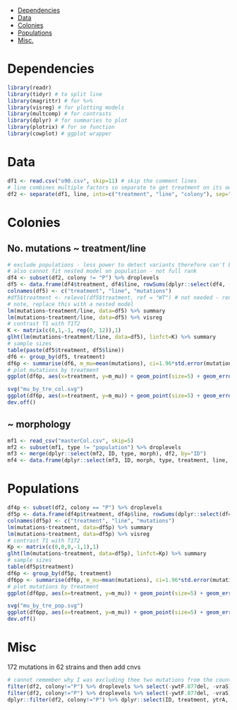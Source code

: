 - [Dependencies](#dependencies)
- [Data](#data)
- [Colonies](#colonies)
- [Populations](#populations)
- [Misc.](#misc)

# Dependencies
```r
library(readr)
library(tidyr) # to split line
library(magrittr) # for %>%
library(visreg) # for plotting models
library(multcomp) # for contrasts
library(dplyr) # for summaries to plot
library(plotrix) # for se function
library(cowplot) # ggplot wrapper
```

# Data
```r
df1 <- read.csv("o90.csv", skip=11) # skip the comment lines
# line combines multiple factors so separate to get treatment on its own.
df2 <- separate(df1, line, into=c("treatment", "line", "colony"), sep="-", extra="merge")
```

# Colonies

## No. mutations ~ treatment/line
```r
# exclude populations - less power to detect variants therefore can't be in the same model as colonies.
# also cannot fit nested model on population - not full rank
df4 <- subset(df2, colony != "P") %>% droplevels
df5 <- data.frame(df4$treatment, df4$line, rowSums(dplyr::select(df4, -ID, -treatment, -line, -colony))) %>% droplevels
colnames(df5) <- c("treatment", "line", "mutations")
#df5$treatment <- relevel(df5$treatment, ref = "WT") # not needed - renamed "WT" to "con"
# note, replace this with a nested model
lm(mutations~treatment/line, data=df5) %>% summary
lm(mutations~treatment/line, data=df5) %>% visreg
# contrast T1 with T1T2
K <- matrix(c(0,1,-1, rep(0, 12)),1)
glht(lm(mutations~treatment/line, data=df5), linfct=K) %>% summary
# sample sizes
table(paste(df5$treatment, df5$line))
df6 <- group_by(df5, treatment)
df6p <- summarise(df6, m_mu=mean(mutations), ci=1.96*std.error(mutations))
# plot mutations by treatment
ggplot(df6p, aes(x=treatment, y=m_mu)) + geom_point(size=5) + geom_errorbar(aes(ymin=m_mu-ci, ymax=m_mu+ci), width=0.2) + ylab("# mutations")
```

```r
svg("mu_by_tre_col.svg")
ggplot(df6p, aes(x=treatment, y=m_mu)) + geom_point(size=5) + geom_errorbar(aes(ymin=m_mu-ci, ymax=m_mu+ci), width=0.2) + ylab("# mutations")
dev.off()
```

## ~ morphology
```r
mf1 <- read_csv("masterCol.csv", skip=5)
mf2 <- subset(mf1, type != "population") %>% droplevels
mf3 <- merge(dplyr::select(mf2, ID, type, morph), df2, by="ID")
mf4 <- data.frame(dplyr::select(mf3, ID, morph, type, treatment, line, colony), mutations=rowSums(dplyr::select(mf3, -ID, -morph, -type, -treatment, -line, -colony))) %>% filter(treatment!="ANCESTOR") %>% droplevels
```

# Populations
```r
df4p <- subset(df2, colony == "P") %>% droplevels
df5p <- data.frame(df4p$treatment, df4p$line, rowSums(dplyr::select(df4p, -ID, -treatment, -line, -colony))) %>% droplevels
colnames(df5p) <- c("treatment", "line", "mutations")
lm(mutations~treatment, data=df5p) %>% summary
lm(mutations~treatment, data=df5p) %>% visreg
# contrast T1 with T1T2
Kp <- matrix(c(0,0,0,-1,1),1)
glht(lm(mutations~treatment, data=df5p), linfct=Kp) %>% summary
# sample sizes
table(df5p$treatment)
df6p <- group_by(df5p, treatment)
df6pp <- summarise(df6p, m_mu=mean(mutations), ci=1.96*std.error(mutations))
# plot mutations by treatment
ggplot(df6pp, aes(x=treatment, y=m_mu)) + geom_point(size=5) + geom_errorbar(aes(ymin=m_mu-ci, ymax=m_mu+ci), width=0.2) + ylab("# mutations")
```

```r
svg("mu_by_tre_pop.svg")
ggplot(df6pp, aes(x=treatment, y=m_mu)) + geom_point(size=5) + geom_errorbar(aes(ymin=m_mu-ci, ymax=m_mu+ci), width=0.2) + ylab("# mutations")
dev.off()
```

# Misc
172 mutations in 62 strains and then add cnvs
```r
# cannot remember why I was excluding thee two mutations from the count
filter(df2, colony!="P") %>% droplevels %>% select(-ywtF.877del, -vraS) %>% gather(gene, mutation, -treatment, -line, -colony, -ID) %>% filter(mutation==1) %>% nrow
filter(df2, colony!="P") %>% droplevels %>% select(-ywtF.877del, -vraS) %>% gather(gene, mutation, -treatment, -line, -colony, -ID) %>% filter(mutation==1) %>% select(ID) %>% unique %>% nrow
dplyr::filter(df2, colony!="P") %>% dplyr::select(ID, treatment, ytrA, ytrB, graS, graR) %>% group_by(ID, treatment) %>% summarize(count = sum(ytrA, ytrB, graS, graR)) %>% dplyr::filter(treatment=="T1T2" | treatment=="T1") %>% as.data.frame
```
